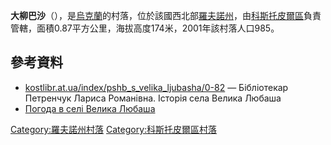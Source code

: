 {{coord|50|56|55|N|26|22|19|E|scale:30000|display=title}}

'''大柳巴沙'''（{{lang-uk|Велика Любаша}}），是[[烏克蘭|烏克蘭]]的村落，位於該國西北部[[羅夫諾州|羅夫諾州]]，由[[科斯托皮爾區|科斯托皮爾區]]負責管轄，面積0.87平方公里，海拔高度174米，2001年該村落人口985。

==參考資料==
* [http://kostlibr.at.ua/index/pshb_s_velika_ljubasha/0-82 kostlibr.at.ua/index/pshb_s_velika_ljubasha/0-82]{{Wayback|url=http://kostlibr.at.ua/index/pshb_s_velika_ljubasha/0-82 |date=20160304133637 }} — Бібліотекар Петренчук Лариса Романівна. Історія села Велика Любаша
* [http://weather.in.ua/ua/rovenskaja/2782 Погода в селі Велика Любаша]{{Wayback|url=http://weather.in.ua/ua/rovenskaja/2782 |date=20111216224719 }}

{{DEFAULTSORT:Велика Любаша}}
[[Category:羅夫諾州村落|Category:羅夫諾州村落]]
[[Category:科斯托皮爾區村落|Category:科斯托皮爾區村落]]


{{Rivne-geo-stub}}